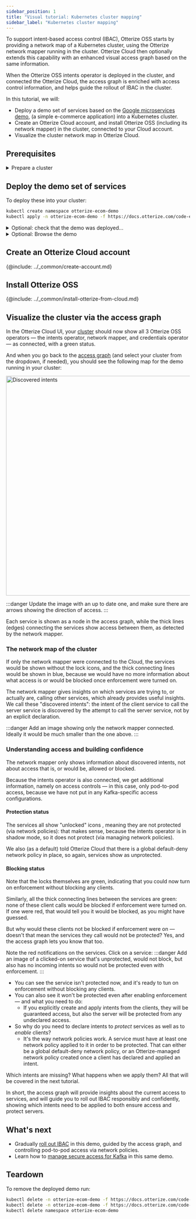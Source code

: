 ```yaml
---
sidebar_position: 1
title: "Visual tutorial: Kubernetes cluster mapping"
sidebar_label: "Kubernetes cluster mapping"
---
```



To support intent-based access control (IBAC), Otterize OSS starts by providing a network map of a Kubernetes cluster, using the Otterize network mapper running in the cluster.
Otterize Cloud then optionally extends this capability with an enhanced visual access graph based on the same information.

When the Otterize OSS intents operator is deployed in the cluster, and connected the Otterize Cloud, the access graph is enriched with access control information, and helps guide the rollout of IBAC in the cluster.

In this tutorial, we will:

- Deploy a demo set of services based on the [Google microservices demo](https://github.com/GoogleCloudPlatform/microservices-demo),
(a simple e-commerce application) into a Kubernetes cluster.
- Create an Otterize Cloud account, and install Otterize OSS (including its network mapper) in the cluster, connected to your Cloud account.
- Visualize the cluster network map in Otterize Cloud.

## Prerequisites
<details>
<summary>Prepare a cluster</summary>

Before you start, you'll need a Kubernetes cluster.

While you won't need [network policies](https://kubernetes.io/docs/concepts/services-networking/network-policies/) in this tutorial,
you'll use them in the next tutorial, so you may just want to install them now. Otherwise, feel free to skip that aspect.

{@include: ../_common/cluster-setup.md}
</details>

## Deploy the demo set of services

To deploy these into your cluster:
```bash
kubectl create namespace otterize-ecom-demo
kubectl apply -n otterize-ecom-demo -f https://docs.otterize.com/code-examples/shadow-mode/ecom-demo.yaml
```

<details>
<summary>Optional: check that the demo was deployed...</summary>
<div>


To see all the pods in the demo:
```bash
kubectl get pods -n otterize-ecom-demo
```
The pods should all be ready and running:
```bash
NAME                                     READY   STATUS    RESTARTS      AGE
adservice-65494cbb9d-5lrv6               1/1     Running   0             115s
cartservice-6d84fc45bb-hdtwn             1/1     Running   0             115s
checkoutservice-5599486df-dvj9n          1/1     Running   3 (79s ago)   115s
currencyservice-6d64686d74-lxb7x         1/1     Running   0             115s
emailservice-7c6cbfbbd7-xjxlt            1/1     Running   0             115s
frontend-f9448d7d4-6dmnr                 1/1     Running   0             115s
kafka-0                                  1/1     Running   2 (83s ago)   115s
loadgenerator-7f6987f59-bchgm            1/1     Running   0             114s
orderservice-7ffdbf6df-wzzfd             1/1     Running   0             115s
otterize-ecom-demo-zookeeper-0           1/1     Running   0             115s
paymentservice-86855d78db-zjjfn          1/1     Running   0             115s
productcatalogservice-5944c7f666-2rjc6   1/1     Running   0             115s
recommendationservice-6c8d848498-zm2rm   1/1     Running   0             114s
redis-cart-6b79c5b497-xpms2              1/1     Running   0             115s
shippingservice-85694cb9bd-v54xp         1/1     Running   0             114s
```

</div>
</details>

<details>
<summary>Optional: Browse the demo</summary>
<Tabs groupId="frontend-addr">
<TabItem value="k8s" label="K8s">

To get the externally-accessible URL where your demo front end is available, run:
```bash
kubectl get service -n otterize-ecom-demo frontend-external | awk '{print $4}'
```
The result should be similar to (if running on AWS EKS):
```
a11843075fd254f8099a986467098647-1889474685.us-east-1.elb.amazonaws.com
```
Go ahead and browse to the URL above to "shop" and get a feel for the demo's behavior.
(The URL might take some time to populate across DNS servers. Note that we are accessing an HTTP and not an HTTPS website.)
</TabItem>
<TabItem value="minikube" label="Minikube">

To get the externally-accessible URL where your demo front end is available, run:
```
kubectl port-forward -n otterize-ecom-demo service/frontend-external 8080:80 &
```
The demo is now accessible at:
```
http://localhost:8080
```
Go ahead and browse to the URL above to "shop" and get a feel for the demo's behavior.
</TabItem>
</Tabs>
</details>

## Create an Otterize Cloud account

{@include: ../_common/create-account.md}

## Install Otterize OSS

{@include: ../_common/install-otterize-from-cloud.md}

## Visualize the cluster via the access graph

In the Otterize Cloud UI, your [cluster](https://app.otterize.com/clusters) should now show all 3 Otterize OSS operators &mdash; the intents operator, network mapper, and credentials operator &mdash; as connected, with a green status.

And when you go back to the [access graph](https://app.otterize.com/access-graph) (and select your cluster from the dropdown, if needed), you should see the following map for the demo running in your cluster:

<img src="/img/quick-tutorials/shadow-mode/phase-0.png" alt="Discovered intents" width="600"/>

:::danger
Update the image with an up to date one, and make sure there are arrows showing the direction of access.
:::

Each service is shown as a node in the access graph, while the thick lines (edges) connecting the services show access between them, as detected by the network mapper.

### The network map of the cluster

If only the network mapper were connected to the Cloud, the services would be shown without the lock icons, and the thick connecting lines would be shown in blue, because we would have no more information about what access is or would be blocked once enforcement were turned on.

The network mapper gives insights on which services are trying to, or actually are, calling other services, which already provides useful insights. We call these "discovered intents": the intent of the client service to call the server service is discovered by the attempt to call the server service, not by an explicit declaration.

:::danger
Add an image showing only the network mapper connected. Ideally it would be much smaller than the one above.
:::

### Understanding access and building confidence

The network mapper only shows information about discovered intents, not about access that is, or would be, allowed or blocked.

Because the intents operator is also connected, we get additional information, namely on access controls &mdash; in this case, only pod-to-pod access, because we have not put in any Kafka-specific access configurations.

#### Protection status

The services all show "unlocked" icons , meaning they are not protected (via network policies): that makes sense, because the intents operator is in shadow mode, so it does not protect (via managing network policies).

We also (as a default) told Otterize Cloud that there is a global default-deny network policy in place, so again, services show as unprotected.

#### Blocking status

Note that the locks themselves are green, indicating that you could now turn on enforcement without blocking any clients.

Similarly, all the thick connecting lines between the services are green: none of these client calls would be blocked if enforcement were turned on. If one were red, that would tell you it would be blocked, as you might have guessed.

But why would these clients not be blocked if enforcement were on &mdash; doesn't that mean the services they call would not be protected? Yes, and the access graph lets you know that too.

Note the red notifications on the services. Click on a service:
:::danger
Add an image of a clicked-on service that's unprotected, would not block, but also has no incoming intents so would not be protected even with enforcement.
:::
- You can see the service isn't protected now, and it's ready to tun on enforcement without blocking any clients.
- You can also see it won't be protected even after enabling enforcement &mdash; and what you need to do:
  - If you explicitly create and apply intents from the clients, they will be guaranteed access, but also the server will be protected from any undeclared access.
- So why do you need to declare intents to *protect* services as well as to *enable* clients?
  - It's the way network policies work. A service must have at least one network policy applied to it in order to be protected. That can either be a global default-deny network policy, or an Otterize-managed network policy created once a client has declared and applied an intent.

Which intents are missing? What happens when we apply them? All that will be covered in the next tutorial.

In short, the access graph will provide insights about the current access to services, and will guide you to roll out IBAC responsibly and confidently, showing which intents need to be applied to both ensure access and protect servers.

## What's next
- Gradually [roll out IBAC](/quick-visual-tutorials/visual-ibac-network-policies) in this demo, guided by the access graph, and controlling pod-to-pod access via network policies.
- Learn how to [manage secure access for Kafka](/quick-visual-tutorials/visual-ibac-kafka-k8s) in this same demo.

## Teardown

To remove the deployed demo run:

```bash
kubectl delete -n otterize-ecom-demo -f https://docs.otterize.com/code-examples/shadow-mode/all.yaml
kubectl delete -n otterize-ecom-demo -f https://docs.otterize.com/code-examples/shadow-mode/ecom-demo.yaml
kubectl delete namespace otterize-ecom-demo
```